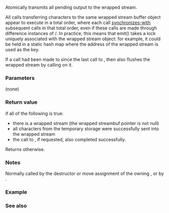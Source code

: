 {{cpp/io/basic_syncbuf/title | emit}}
{{cpp/io/basic_syncbuf/navbar}}
{{dcl begin}}
{{dcl |1=
bool emit();
}}
{{dcl end}}

Atomically transmits all pending output to the wrapped stream.

All {{c|emit()}} calls transferring characters to the same wrapped stream buffer object appear to execute in a total order, where each {{c|emit()}} call [[cpp/atomic/memory_order|synchronizes-with]] subsequent {{c|emit()}} calls in that total order, even if these calls are made through difference instances of {{lc|std::basic_syncbuf}}/{{lc|std::basic_osyncstream}}. In practice, this means that emit() takes a lock uniquely associated with the wrapped stream object: for example, it could be held in a static hash map where the address of the wrapped stream is used as the key.

If a call had been made to {{ltt|cpp/io/basic_syncbuf/sync|sync}} since the last call to {{c|emit()}}, then also flushes the wrapped stream by calling {{ltt|cpp/io/basic_streambuf/pubsync|pubsync()}} on it.

===Parameters===
(none)

===Return value===
{{c|true}} if all of the following is true:
* there is a wrapped stream (the wrapped streambuf pointer is not null)
* all characters from the temporary storage were successfully sent into the wrapped stream
* the call to {{ltt|cpp/io/basic_streambuf/pubsync|pubsync()}}, if requested, also completed successfully.

Returns {{c|false}} otherwise.

===Notes===
Normally called by the destructor or move assignment of the owning {{lc|std::basic_osyncstream}}, or by {{ltt|cpp/io/basic_osyncstream/emit|std::basic_osyncstream::emit}}.

===Example===
{{example}}

===See also===
{{dsc begin}}
{{dsc inc | cpp/io/basic_osyncstream/dsc destructor}}
{{dsc inc | cpp/io/basic_osyncstream/dsc emit}}
{{dsc inc | cpp/io/basic_syncbuf/dsc constructor}}
{{dsc end}}

{{langlinks|es|ja|zh}}